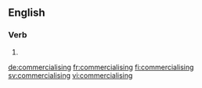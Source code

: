 ==English==

===Verb===
{{head|en}}

# {{present participle of|commercialise|lang=en}}

[[de:commercialising]]
[[fr:commercialising]]
[[fi:commercialising]]
[[sv:commercialising]]
[[vi:commercialising]]